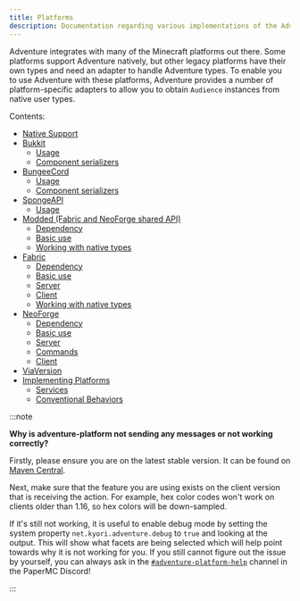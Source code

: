 ```yaml
---
title: Platforms
description: Documentation regarding various implementations of the Adventure API.
---
```


Adventure integrates with many of the Minecraft platforms out there. Some platforms support
Adventure natively, but other legacy platforms have their own types and need an adapter to handle Adventure types. To enable you to use Adventure with these platforms, Adventure provides a number of platform-specific adapters to
allow you to obtain `Audience` instances from native user types.

Contents:
* [Native Support](/adventure/platform/native)
* [Bukkit](/adventure/platform/bukkit)
  * [Usage](/adventure/platform/bukkit#usage)
  * [Component serializers](/adventure/platform/bukkit#component-serializers)
* [BungeeCord](/adventure/platform/bungeecord)
  * [Usage](/adventure/platform/bungeecord#usage)
  * [Component serializers](/adventure/platform/bungeecord#component-serializers)
* [SpongeAPI](/adventure/platform/spongeapi)
  * [Usage](/adventure/platform/spongeapi#usage)
* [Modded (Fabric and NeoForge shared API)](/adventure/platform/modded)
  * [Dependency](/adventure/platform/modded#dependency)
  * [Basic use](/adventure/platform/modded#basic-use)
  * [Working with native types](/adventure/platform/modded#working-with-native-types)
* [Fabric](/adventure/platform/fabric)
  * [Dependency](/adventure/platform/fabric#dependency)
  * [Basic use](/adventure/platform/fabric#basic-use)
  * [Server](/adventure/platform/fabric#server)
  * [Client](/adventure/platform/fabric#dependency)
  * [Working with native types](/adventure/platform/fabric#working-with-native-types)
* [NeoForge](/adventure/platform/neoforge)
  * [Dependency](/adventure/platform/neoforge#dependency)
  * [Basic use](/adventure/platform/neoforge#basic-use)
  * [Server](/adventure/platform/neoforge#server)
  * [Commands](/adventure/platform/neoforge#commands)
  * [Client](/adventure/platform/neoforge#dependency)
* [ViaVersion](/adventure/platform/viaversion)
* [Implementing Platforms](/adventure/platform/implementing)
  * [Services](/adventure/platform/implementing#services)
  * [Conventional Behaviors](/adventure/platform/implementing#conventional-behaviors)


:::note

**Why is adventure-platform not sending any messages or not working correctly?**

Firstly, please ensure you are on the latest stable version. It can be found on [Maven Central](https://central.sonatype.com/search?q=g%3Anet.kyori+adventure-platform*).

Next, make sure that the feature you are using exists on the client version that is receiving the action.
For example, hex color codes won't work on clients older than 1.16, so hex colors will be down-sampled.

If it's still not working, it is useful to enable debug mode by setting the system property `net.kyori.adventure.debug` to `true` and
looking at the output. This will show what facets are being selected which will help point towards why it is not working for you.
If you still cannot figure out the issue by yourself, you can always ask in the
[`#adventure-platform-help`](https://discord.com/channels/289587909051416579/1342379165663363112) channel in the PaperMC Discord!

:::
